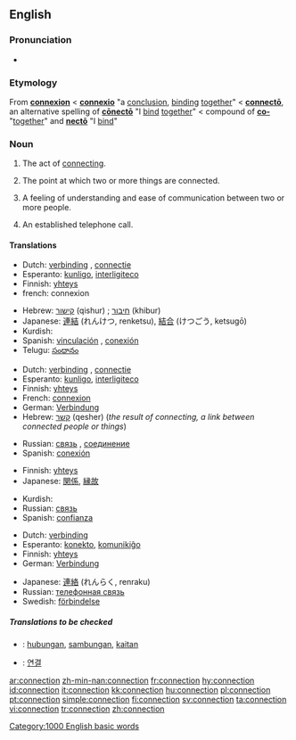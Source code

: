 {{wikipedia|dab=connection}}
==English==

===Pronunciation===
*{{audio|en-us-connection.ogg|Audio (US)}}

===Etymology===
From {{OF.}} '''[[connexion]]''' < {{L.}} '''[[connexio#Latin|connexio]]''' "a [[conclusion]], [[binding]] [[together]]" < '''[[connecto#Latin|connectō]]''', an alternative spelling of '''[[conecto#Latin|cōnectō]]''' "I [[bind]] [[together]]" < compound of '''[[co-#Latin|co-]]''' "[[together]]" and '''[[necto#Latin|nectō]]''' "I [[bind]]"

===Noun===
{{en-noun|-|s}}

# {{uncountable}} The act of [[connect]]ing.
# {{countable}} The point at which two or more things are connected.
# {{countable}} A feeling of understanding and ease of communication between two or more people.
# {{countable}} An established telephone call.

====Translations====

{{trans-top|act of connecting}}
*Dutch: [[verbinding]] {{f}}, [[connectie]] {{f}}
*Esperanto: [[kunligo]], [[interligiteco]]
*Finnish: [[yhteys]]
*french: connexion {{f}}
{{trans-mid}}
*Hebrew: [[קישור]] (qishur) {{m}}; [[חיבור]] (khibur) {{m}}
*Japanese: [[連結]] (れんけつ, renketsu), [[結合]] (けつごう, ketsugō)
*Kurdish: {{KUchar|[[په‌یوه‌ندی]]}}
*Spanish: [[vinculación]] {{f}}, [[conexión]] {{f}}
*Telugu: [[సంధానం]]
{{trans-bottom}}

{{trans-top|point at which two or more things are joined}}
*Dutch: [[verbinding]] {{f}}, [[connectie]] {{f}}
*Esperanto: [[kunligo]], [[interligiteco]]
*Finnish: [[yhteys]]
*French: [[connexion]] {{f}}
*German: [[Verbindung]]
*Hebrew: [[קשר]] (qesher) {{m}} (''the result of connecting, a link between connected people or things'')
{{trans-mid}}
*Russian: [[связь]] {{f}}, [[соединение]] {{n}}
*Spanish: [[conexión]] {{f}}
{{trans-bottom}}

{{trans-top|feeling of understanding and ease of communication between two or more people}}
*Finnish: [[yhteys]]
*Japanese: [[関係]], [[縁故]]
{{trans-mid}}
*Kurdish: {{KUchar|[[په‌یوه‌ندی]]}}
*Russian: [[связь]] {{f}}
*Spanish: [[confianza]] {{f}}
{{trans-bottom}}

{{trans-top|an established telephone call}}
*Dutch: [[verbinding]] {{f}}
*Esperanto: [[konekto]], [[komunikiĝo]]
*Finnish: [[yhteys]]
*German: [[Verbindung]]
{{trans-mid}}
*Japanese: [[連絡]] (れんらく, renraku)
*Russian: [[телефонная связь]]
*Swedish: [[förbindelse]] {{c}}
{{trans-bottom}}

=====Translations to be checked=====
<!--Remove this section once all of the translations below have been moved into the tables above.-->
{{checktrans}}

*{{ttbc|Indonesian}}: [[hubung|hubungan]], [[sambung|sambungan]], [[kait|kaitan]]
*{{ttbc|Korean}}: [[연결]]

[[Category:1000 English basic words]]

[[ar:connection]]
[[zh-min-nan:connection]]
[[fr:connection]]
[[hy:connection]]
[[id:connection]]
[[it:connection]]
[[kk:connection]]
[[hu:connection]]
[[pl:connection]]
[[pt:connection]]
[[simple:connection]]
[[fi:connection]]
[[sv:connection]]
[[ta:connection]]
[[vi:connection]]
[[tr:connection]]
[[zh:connection]]